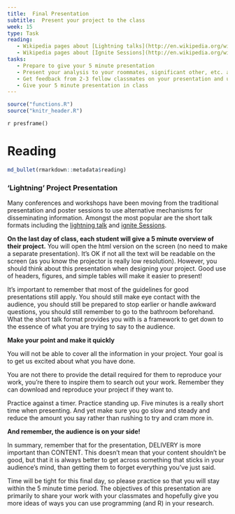 ```yaml
---
title:  Final Presentation
subtitle:  Present your project to the class
week: 15
type: Task
reading:
   - Wikipedia pages about [Lightning talks](http://en.wikipedia.org/wiki/Lightning_Talk) 
   - Wikipedia pages about [Ignite Sessions](http://en.wikipedia.org/wiki/Ignite_(event))
tasks:
   - Prepare to give your 5 minute presentation
   - Present your analysis to your roommates, significant other, etc. and update your presentation based on the feedback
   - Get feedback from 2-3 fellow classmates on your presentation and update it based on their feedback
   - Give your 5 minute presentation in class
---
```


```r
source("functions.R")
source("knitr_header.R")
```

`r presframe()`

# Reading

```r
md_bullet(rmarkdown::metadata$reading)
```

### 'Lightning' Project Presentation

Many conferences and workshops have been moving from the traditional presentation and poster sessions to use alternative mechanisms for disseminating information. Amongst the most popular are the short talk formats including the [lightning talk](http://en.wikipedia.org/wiki/Lightning_Talk) and [ignite Sessions](http://en.wikipedia.org/wiki/Ignite_(event)).

**On the last day of class, each student will give a 5 minute overview of their project.**  You will open the html version on the screen (no need to make a separate presentation).  It's OK if not all the text will be readable on the screen (as you know the projector is really low resolution). However, you should think about this presentation when designing your project.  Good use of headers, figures, and simple tables will make it easier to present!

It's important to remember that most of the guidelines for good presentations still apply. You should still make eye contact with the audience, you should still be prepared to stop earlier or handle awkward questions, you should still remember to go to the bathroom beforehand. What the short talk format provides you with is a framework to get down to the essence of what you are trying to say to the audience.

**Make your point and make it quickly**

You will not be able to cover all the information in your project.  Your goal is to get us excited about what you have done.

You are not there to provide the detail required for them to reproduce your work, you're there to inspire them to search out your work.  Remember they can download and reproduce your project if they want to.

Practice against a timer. Practice standing up. Five minutes is a really short time when presenting. And yet make sure you go slow and steady and reduce the amount you say rather than rushing to try and cram more in.

**And remember, the audience is on your side!**

In summary, remember that for the presentation, DELIVERY is more important than CONTENT. This doesn't mean that your content shouldn't be good, but that it is always better to get across something that sticks in your audience's mind, than getting them to forget everything you've just said.

Time will be tight for this final day, so please practice so that you will stay within the 5 minute time period.   The objectives of this presentation are primarily to share your work with your classmates and hopefully give you more ideas of ways you can use programming (and R) in your research.
